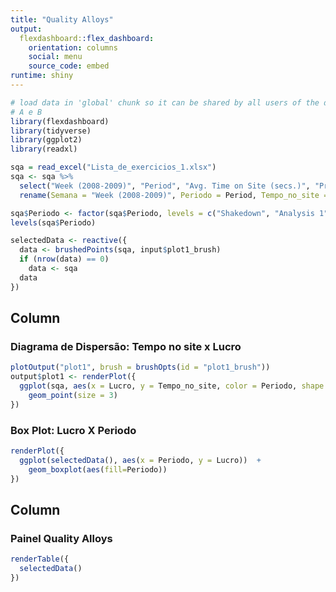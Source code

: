 ---
title: "Quality Alloys"
output: 
  flexdashboard::flex_dashboard:
    orientation: columns
    social: menu
    source_code: embed
runtime: shiny
---

```{r global, include=FALSE}
# load data in 'global' chunk so it can be shared by all users of the dashboard
# A e B
library(flexdashboard)
library(tidyverse)
library(ggplot2)
library(readxl)

sqa = read_excel("Lista_de_exercicios_1.xlsx")
sqa <- sqa %>%
  select("Week (2008-2009)", "Period", "Avg. Time on Site (secs.)", "Profit") %>% 
  rename(Semana = "Week (2008-2009)", Periodo = Period, Tempo_no_site = "Avg. Time on Site (secs.)", Lucro = Profit)
```

```{r, include=FALSE}
sqa$Periodo <- factor(sqa$Periodo, levels = c("Shakedown", "Analysis 1", "Promotion", "Analysis 2"))
levels(sqa$Periodo)
```

```{r}
selectedData <- reactive({
  data <- brushedPoints(sqa, input$plot1_brush)
  if (nrow(data) == 0)
    data <- sqa
  data
})
```


Column {data-width=700}
-----------------------------------------------------------------------

### Diagrama de Dispersão: Tempo no site x Lucro {data-width=650}

```{r}
plotOutput("plot1", brush = brushOpts(id = "plot1_brush"))
output$plot1 <- renderPlot({
  ggplot(sqa, aes(x = Lucro, y = Tempo_no_site, color = Periodo, shape = Periodo)) + 
    geom_point(size = 3) 
})
```

### Box Plot: Lucro X Periodo

```{r}
renderPlot({
  ggplot(selectedData(), aes(x = Periodo, y = Lucro))  + 
    geom_boxplot(aes(fill=Periodo)) 
})
```

Column {data-width=300}
-----------------------------------------------------------------------

### Painel Quality Alloys  {data-width=300}

```{r}
renderTable({
  selectedData()
})
```

